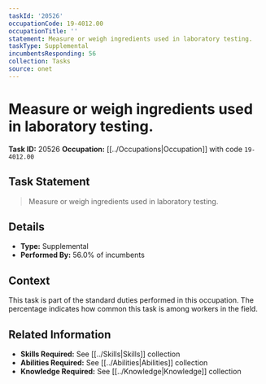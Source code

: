 ```yaml
---
taskId: '20526'
occupationCode: 19-4012.00
occupationTitle: ''
statement: Measure or weigh ingredients used in laboratory testing.
taskType: Supplemental
incumbentsResponding: 56
collection: Tasks
source: onet
---
```

# Measure or weigh ingredients used in laboratory testing.

**Task ID:** 20526
**Occupation:** [[../Occupations|Occupation]] with code `19-4012.00`

## Task Statement

> Measure or weigh ingredients used in laboratory testing.

## Details

- **Type:** Supplemental
- **Performed By:** 56.0% of incumbents

## Context

This task is part of the standard duties performed in this occupation. The percentage indicates how common this task is among workers in the field.

## Related Information

- **Skills Required:** See [[../Skills|Skills]] collection
- **Abilities Required:** See [[../Abilities|Abilities]] collection
- **Knowledge Required:** See [[../Knowledge|Knowledge]] collection
